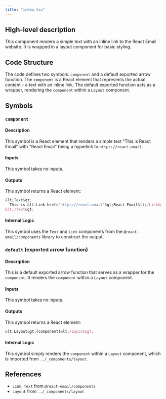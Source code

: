 ```yaml
---
title: "index.tsx"
---
```


## High-level description
This component renders a simple text with an inline link to the React Email website. It is wrapped in a layout component for basic styling.

## Code Structure
The code defines two symbols: `component` and a default exported arrow function. The `component` is a React element that represents the actual content - a text with an inline link. The default exported function acts as a wrapper, rendering the `component` within a `Layout` component.

## Symbols
### `component`
#### Description
This symbol is a React element that renders a simple text "This is React Email" with "React Email" being a hyperlink to `https://react.email`.

#### Inputs
This symbol takes no inputs.

#### Outputs
This symbol returns a React element:
```jsx
&lt;Text&gt;
  This is &lt;Link href="https://react.email"&gt;React Email&lt;/Link&gt;
&lt;/Text&gt;
```

#### Internal Logic
This symbol uses the `Text` and `Link` components from the `@react-email/components` library to construct the output.

### `default` (exported arrow function)
#### Description
This is a default exported arrow function that serves as a wrapper for the `component`. It renders the `component` within a `Layout` component.

#### Inputs
This symbol takes no inputs.

#### Outputs
This symbol returns a React element:
```jsx
&lt;Layout&gt;{component}&lt;/Layout&gt;
```

#### Internal Logic
This symbol simply renders the `component` within a `Layout` component, which is imported from `../_components/layout`.

## References
- `Link`, `Text` from `@react-email/components`
- `Layout` from `../_components/layout`
